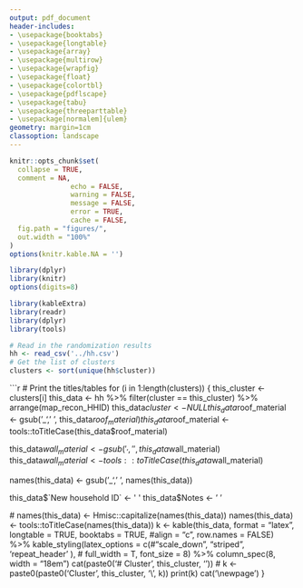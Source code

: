 ```yaml
---
output: pdf_document
header-includes:
- \usepackage{booktabs}
- \usepackage{longtable}
- \usepackage{array}
- \usepackage{multirow}
- \usepackage{wrapfig}
- \usepackage{float}
- \usepackage{colortbl}
- \usepackage{pdflscape}
- \usepackage{tabu}
- \usepackage{threeparttable}
- \usepackage[normalem]{ulem}
geometry: margin=1cm
classoption: landscape
---
```



```r
knitr::opts_chunk$set(
  collapse = TRUE,
  comment = NA, 
               echo = FALSE, 
               warning = FALSE, 
               message = FALSE, 
               error = TRUE, 
               cache = FALSE,
  fig.path = "figures/",
  out.width = "100%"
)
options(knitr.kable.NA = '')
```

```r
library(dplyr)
library(knitr)
options(digits=8)

library(kableExtra)
library(readr)
library(dplyr)
library(tools)
```

```r
# Read in the randomization results
hh <- read_csv('../hh.csv')
# Get the list of clusters
clusters <- sort(unique(hh$cluster))

```


\pagenumbering{gobble} 

```r
# Print the titles/tables
for (i in 1:length(clusters)) {
  this_cluster <- clusters[i]
  this_data <- hh %>% filter(cluster == this_cluster) %>%
    arrange(map_recon_HHID)
  this_data$cluster <- NULL
  this_data$roof_material <- gsub('_', ' ', this_data$roof_material)
  this_data$roof_material <- tools::toTitleCase(this_data$roof_material)

  this_data$wall_material <- gsub('_', ' ', this_data$wall_material)
  this_data$wall_material <- tools::toTitleCase(this_data$wall_material)

  names(this_data) <- gsub('_', ' ', names(this_data))
  
  this_data$`New household ID` <- '       '
  this_data$Notes <- '       '

  # names(this_data) <- Hmisc::capitalize(names(this_data))
  names(this_data) <- tools::toTitleCase(names(this_data))
  k <- kable(this_data, format = "latex",
              longtable = TRUE,
              booktabs = TRUE,
              #align = "c", 
          row.names = FALSE) %>%
      kable_styling(latex_options = c(#"scale_down",
                                       "striped",
                                       'repeat_header'
                                      ), 
                     # full_width = T, 
                    font_size = 8) %>%
    column_spec(8, width = "18em")
  cat(paste0('# Cluster ', this_cluster, '\n\n'))
  # k <- paste0(paste0('Cluster ', this_cluster, '\\', k))
  print(k)
  cat('\\newpage')
}

